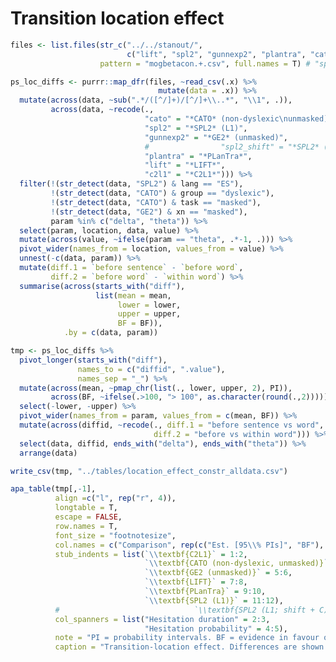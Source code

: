# Transition location effect

```r

files <- list.files(str_c("../../stanout/", 
                          c("lift", "spl2", "gunnexp2", "plantra", "cato", "c2l1")), 
                    pattern = "mogbetacon.+.csv", full.names = T) # "spl2_shift",

ps_loc_diffs <- purrr::map_dfr(files, ~read_csv(.x) %>% 
                                 mutate(data = .x)) %>% 
  mutate(across(data, ~sub(".*/([^/]+)/[^/]+\\..*", "\\1", .)),
         across(data, ~recode(., 
                              "cato" = "*CATO* (non-dyslexic\nunmasked)",
                              "spl2" = "*SPL2* (L1)", 
                              "gunnexp2" = "*GE2* (unmasked)",
                              #                "spl2_shift" = "*SPL2* (L1; shift + C)", 
                              "plantra" = "*PLanTra*",
                              "lift" = "*LIFT*",
                              "c2l1" = "*C2L1*"))) %>% 
  filter(!(str_detect(data, "SPL2") & lang == "ES"),
         !(str_detect(data, "CATO") & group == "dyslexic"),
         !(str_detect(data, "CATO") & task == "masked"),
         !(str_detect(data, "GE2") & xn == "masked"),
         param %in% c("delta", "theta")) %>%
  select(param, location, data, value) %>% 
  mutate(across(value, ~ifelse(param == "theta", .*-1, .))) %>% 
  pivot_wider(names_from = location, values_from = value) %>%
  unnest(-c(data, param)) %>% 
  mutate(diff.1 = `before sentence` - `before word`,
         diff.2 = `before word` - `within word`) %>% 
  summarise(across(starts_with("diff"), 
                   list(mean = mean, 
                        lower = lower, 
                        upper = upper, 
                        BF = BF)),
            .by = c(data, param)) 

tmp <- ps_loc_diffs %>% 
  pivot_longer(starts_with("diff"), 
               names_to = c("diffid", ".value"),
               names_sep = "_") %>% 
  mutate(across(mean, ~pmap_chr(list(., lower, upper, 2), PI)),
         across(BF, ~ifelse(.>100, "> 100", as.character(round(.,2))))) %>% 
  select(-lower, -upper) %>% 
  pivot_wider(names_from = param, values_from = c(mean, BF)) %>% 
  mutate(across(diffid, ~recode(., diff.1 = "before sentence vs word",
                                diff.2 = "before vs within word"))) %>% 
  select(data, diffid, ends_with("delta"), ends_with("theta")) %>% 
  arrange(data)

write_csv(tmp, "../tables/location_effect_constr_alldata.csv")

apa_table(tmp[,-1],
          align =c("l", rep("r", 4)), 
          longtable = T,
          escape = FALSE,
          row.names = T,
          font_size = "footnotesize",
          col.names = c("Comparison", rep(c("Est. [95\\% PIs]", "BF"), 2)),
          stub_indents = list(`\\textbf{C2L1}` = 1:2, 
                              `\\textbf{CATO (non-dyslexic, unmasked)}`= 3:4,
                              `\\textbf{GE2 (unmasked)}` = 5:6,
                              `\\textbf{LIFT}` = 7:8,
                              `\\textbf{PLanTra}` = 9:10,
                              `\\textbf{SPL2 (L1)}` = 11:12),
          #                              `\\textbf{SPL2 (L1; shift + C)}` = 13:14),
          col_spanners = list("Hesitation duration" = 2:3, 
                              "Hesitation probability" = 4:5),
          note = "PI = probability intervals. BF = evidence in favour of the alternative hypothesis over the null hypothesis.",
          caption = "Transition-location effect. Differences are shown for the hesitation duration (log scale) and the hesitation probability (logit scale); 95\\% PIs in brackets.") 

```

